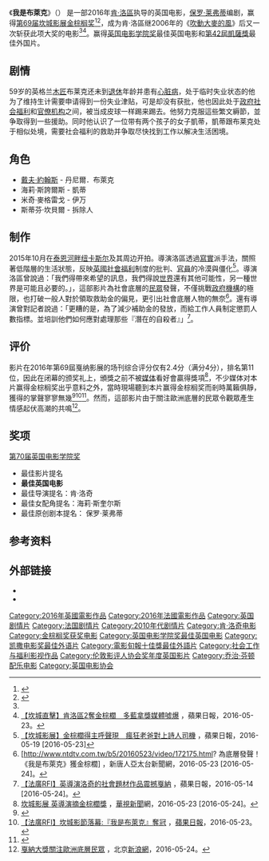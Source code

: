{{noteTA
|G1=Movie
|G2=Show
}}
{{Infobox film
| name           = 我是布萊克
| original_name  = {{lang|en|I, Daniel Blake}}
| image          = I Daniel Blake.jpg
| caption        = 英國電影海報
| director       = [[肯·洛區|肯·洛區]]
| producer       = 麗貝卡·奧布萊恩
| writer         = [[保罗·莱弗蒂|保罗·莱弗蒂]]
| starring       = {{plainlist|
* [[戴夫·約翰斯|戴夫·約翰斯]]
* 海莉·斯誇爾斯
* 米奇·麥格雷戈
* 斯蒂芬·坎貝爾
}} 
| music          = [[喬治·芬頓|喬治·芬頓]]
| cinematography = 羅比·瑞恩 
| editing        = 喬納森·莫里斯
| studio         = {{plainlist|
*第十六部影片
*[[為何不製作|為何不製作]]
*[[瘋狂聚束|瘋狂聚束]]
}} 
| distributor    = {{plainlist|
*[[eOne_Films|eOne Films]] {{small|(英国)}}
*Le Pacte {{small|(法国)}}
}} 
| released       = {{Film date|2016|5|13|[[2016年坎城影展|坎城]]|2016|10|21|英国|2016|12|23|臺灣|2017|2|8|香港}}
| runtime        = 100 分钟
| country        = {{plainlist|
*{{UK}}
*{{FRA}}
*{{BEL}}
}} 
| language       = 英语
| budget         = 
| gross          = 
| cn_name        = 我是布莱克
| hk_name        = 我，不低頭
| tw_name        = 我是布萊克
}}
《'''我是布萊克'''》（{{lang-en|''I, Daniel Blake''}}） 是一部2016年[[肯·洛區|肯·洛區]]执导的英国电影，[[保罗·莱弗蒂|保罗·莱弗蒂]]编剧，赢得[[第69届坎城影展|第69届坎城影展]][[金棕榈奖|金棕榈奖]]<ref>{{cite web|url=http://www.theguardian.com/film/live/2016/may/22/cannes-2016-palme-dor-winners-live|title=Cannes 2016: Ken Loach's I, Daniel Blake wins the Palme d'Or - live!|last1=Lee|first1=Benjamin|website=[[The_Guardian|The Guardian]]|date=2016-05-22|access-date=2016-05-23|archive-date=2020-03-19|archive-url=https://web.archive.org/web/20200319005158/https://www.theguardian.com/film/live/2016/may/22/cannes-2016-palme-dor-winners-live|dead-url=no}}</ref><ref name="Deadline2016">{{cite web |url=http://deadline.com/2016/05/cannes-film-festival-winners-2016-palme-dor-ful-list-1201760956/ |title=Cannes Film Festival Winners: Palme d'Or To Ken Loach's 'I, Daniel Blake' |accessdate=2016-05-22 |work=Deadline |archive-date=2017-01-10 |archive-url=https://web.archive.org/web/20170110030324/http://deadline.com/2016/05/cannes-film-festival-winners-2016-palme-dor-ful-list-1201760956/ |dead-url=no }}</ref>，成为肯·洛區继2006年的《[[吹動大麥的風|吹動大麥的風]]》后又一次斩获此项大奖的电影<ref name="爆冷"/><ref>[http://www.appledaily.com.tw/realtimenews/article/new/20160523/868092/ 【坎城直擊】肯洛區2奪金棕櫚　多藍拿獎媒體噓爆] {{Wayback|url=http://www.appledaily.com.tw/realtimenews/article/new/20160523/868092/ |date=20170818060647 }}，蘋果日報，2016-05-23。</ref>。赢得[[英国电影学院奖|英国电影学院奖]]最佳英国电影和[[第42屆凱薩獎|第42屆凱薩獎]]最佳外国片。

== 剧情 ==
59岁的英格兰[[木匠|木匠]]布莱克还未到[[退休|退休]]年龄并患有[[心脏病|心脏病]]，处于临时失业状态的他为了维持生计需要申请得到一份失业津贴，可是却没有获批，他也因此处于[[政府|政府]][[社会福利|社会福利]]和[[官僚|官僚]][[机构|机构]]之间，被当成皮球一样踢来踢去。他努力克服這些繁文縟節，並争取得到一些援助。同时他认识了一位带有两个孩子的女子凱蒂，凱蒂跟布莱克处于相似处境，需要社会福利的救助并争取尽快找到工作以解决生活困境。

== 角色 ==
* [[戴夫·約翰斯|戴夫·約翰斯]] - 丹尼爾．布萊克
* 海莉·斯誇爾斯 - 凱蒂
* 米奇·麥格雷戈 - 伊万
* 斯蒂芬·坎貝爾 - 拆除人

== 制作 ==
2015年10月在[[泰恩河畔纽卡斯尔|泰恩河畔纽卡斯尔]]及其周边开拍。導演洛區透過[[寫實|寫實]]派手法，關照著低階層的生活狀態，反映[[英國|英國]][[社會福利|社會福利]]制度的批判、[[官員|官員]]的冷漠與僵化<ref>[http://www.appledaily.com.tw/realtimenews/article/new/20160519/865026/ 【坎城影展】金棕櫚得主呼聲現　瘋狂老爸對上詩人司機] {{Wayback|url=http://www.appledaily.com.tw/realtimenews/article/new/20160519/865026/ |date=20170818070844 }}，蘋果日報，2016-05-19 [2016-05-23]</ref>。導演洛區曾說過：「我們得帶來希望的訊息，我們得說[[世界|世界]]還有其他可能性，另一種世界是可能且必要的。」，這部影片為社會底層的[[民眾|民眾]]發聲，不僅挑戰[[政府機構|政府機構]]的極限，也打破一般人對於領取救助金的偏見，更引出社會底層人物的無奈<ref>[http://www.ntdtv.com.tw/b5/20160523/video/172175.html? 為底層發聲！《我是布萊克》獲金棕櫚] {{Wayback|url=http://www.ntdtv.com.tw/b5/20160523/video/172175.html |date=20190809051508 }}，新唐人亞太台新聞網，2016-05-23 [2016-05-24]。</ref>。還有導演曾對記者說過：「更糟的是，為了減少補助金的發放，而給工作人員制定懲罰人數指標。並培訓他們如何應對處理那些『潛在的自殺者』」<ref>[http://www.appledaily.com.tw/realtimenews/article/new/20160514/861243/ 【法廣RFI】英導演洛奇的社會題材作品震撼戛納] {{Wayback|url=http://www.appledaily.com.tw/realtimenews/article/new/20160514/861243/ |date=20170818064917 }}，蘋果日報，2016-05-14 [2016-05-24]。</ref>。

== 评价 ==
影片在2016年第69屆戛纳影展的场刊综合评分仅有2.4分（满分4分），排名第11位，因此在闭幕的颁奖礼上，頒獎之前不被[[傳播媒體|媒体]]看好會贏得獎項<ref>[http://news.cts.com.tw/cts/international/201605/201605231754575.html#.V0O9K_l94dU 坎城影展 英導演摘金棕櫚獎] {{Wayback|url=http://news.cts.com.tw/cts/international/201605/201605231754575.html#.V0O9K_l94dU |date=20181105001116 }}，[[華視新聞|華視新聞]]網，2016-05-23 [2016-05-24]。</ref>，不少媒体对本片赢得金棕榈奖出乎意料之外，當時現場聽到本片赢得金棕榈奖而剎時萬籟俱靜，獲得的掌聲寥寥無幾<ref name="爆冷">{{cite web |url=http://ent.btime.com/movie/20160523/n159910.shtml |language= |title=大爆冷！阵容强大的戛纳被眼瞎的评委毁了 |publisher=北京时间娱乐 |date=2016-05-23 |accessdate= |archive-date=2016-06-02 |archive-url=https://web.archive.org/web/20160602222320/http://ent.btime.com/movie/20160523/n159910.shtml |dead-url=no }}</ref><ref>[http://www.appledaily.com.tw/realtimenews/article/new/20160523/868132/ 【法廣RFI】坎城影節落幕:『我是布萊克』奪冠] {{Wayback|url=http://www.appledaily.com.tw/realtimenews/article/new/20160523/868132/ |date=20170818062144 }}，[[蘋果日報_(台灣)|蘋果日報]]，2016-05-23。</ref><ref >{{cite web |url=http://news.mtime.com/2016/05/23/1555641.html |language= |title=第69届戛纳电影节争议中落幕 |publisher=时光网 |date=2016-05-23 |accessdate= |archive-date=2019-08-11 |archive-url=https://web.archive.org/web/20190811002719/http://news.mtime.com/2016/05/23/1555641.html |dead-url=no }}</ref>。然而，這部影片由于關注歐洲底層的民眾令觀眾產生情感起伏高潮的共鳴<ref>[http://news.sina.com.tw/article/20160524/17270125.html 戛納大獎關注歐洲底層民眾] {{webarchive|url=https://web.archive.org/web/20160701043301/http://news.sina.com.tw/article/20160524/17270125.html |date=2016-07-01 }}，北京[[新浪網|新浪網]]，2016-05-24。</ref>。

== 奖项 ==
[[第70届英国电影学院奖|第70届英国电影学院奖]]
*最佳影片提名
*'''最佳英国电影'''
*最佳导演提名：肯·洛奇
*最佳女配角提名：海莉·斯奎尔斯
*最佳原创剧本提名：	保罗·莱弗蒂

== 参考资料 ==
{{Reflist}}

== 外部链接 ==
* {{IMDb title|5168192}}
* {{douban|26653676}}

{{肯·洛區}}
{{金棕榈奖}}
{{英国电影学院奖最佳英国电影}}
{{電影旬報十佳獎最佳外語片}}
{{伦敦影评人协会奖年度英国影片}}
{{DEFAULTSORT:I, Daniel Blake}}
[[Category:2016年英國電影作品|Category:2016年英國電影作品]]
[[Category:2016年法國電影作品|Category:2016年法國電影作品]]
[[Category:英国剧情片|Category:英国剧情片]]
[[Category:法国剧情片|Category:法国剧情片]]
[[Category:2010年代剧情片|Category:2010年代剧情片]]
[[Category:肯·洛奇电影|Category:肯·洛奇电影]]
[[Category:金棕榈奖获奖电影|Category:金棕榈奖获奖电影]]
[[Category:英国电影学院奖最佳英国电影|Category:英国电影学院奖最佳英国电影]]
[[Category:凯撒电影奖最佳外语片|Category:凯撒电影奖最佳外语片]]
[[Category:電影旬報十佳獎最佳外語片|Category:電影旬報十佳獎最佳外語片]]
[[Category:社会工作与福利影视作品|Category:社会工作与福利影视作品]]
[[Category:伦敦影评人协会奖年度英国影片|Category:伦敦影评人协会奖年度英国影片]]
[[Category:乔治·芬顿配乐电影|Category:乔治·芬顿配乐电影]]
[[Category:英国电影协会|Category:英国电影协会]]